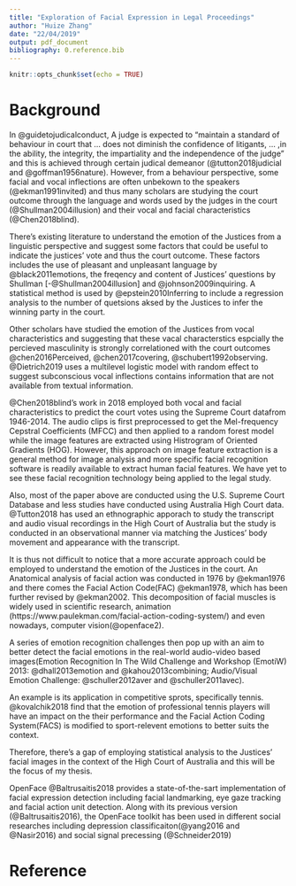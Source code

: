 ```yaml
---
title: "Exploration of Facial Expression in Legal Proceedings"
author: "Huize Zhang"
date: "22/04/2019"
output: pdf_document
bibliography: 0.reference.bib
---
```


```r
knitr::opts_chunk$set(echo = TRUE)
```



# Background

In @guidetojudicalconduct, A judge is expected to "maintain a standard of behaviour in court that ... does not diminish the confidence of
litigants, ... ,in the ability, the integrity, the impartiality and the independence of the judge" and this is achieved through certain judical demeanor (@tutton2018judicial and @goffman1956nature). However, from a behaviour perspective, some facial and vocal inflections are often unbekown to the speakers (@ekman1991invited) and thus many scholars are studying the court outcome through the language and words used by the judges in the court (@Shullman2004illusion) and their vocal and facial characteristics (@Chen2018blind). 

There's existing literature to understand the emotion of the Justices from a linguistic perspective and suggest some factors that could be useful to indicate the justices' vote and thus the court outcome. These factors includes the use of pleasant and unpleasant language by @black2011emotions, the freqency and content of Justices' questions by Shullman [-@Shullman2004illusion] and @johnson2009inquiring. A statistical method is used by @epstein2010Inferring to include a regression analysis to the number of quetsions aksed by the Justices to infer the winning party in the court. 

Other scholars have studied the emotion of the Justices from vocal characteristics and suggesting that these vacal characterstics espcially the percieved masculinity is strongly correlationed with the court outcomes @chen2016Perceived, @chen2017covering, @schubert1992observing. @Dietrich2019 uses a multilevel logistic model with random effect to suggest subconscious vocal inflections contains information that are not available from textual information. 

@Chen2018blind's work in 2018 employed both vocal and facial characteristics to predict the court votes using the Supreme Court datafrom 1946-2014. The audio clips is first preprocessed to get the Mel-frequency  Cepstral  Coefficients (MFCC) and then applied to a random forest model while the image features are extracted using Histrogram of Oriented Gradients (HOG). However, this approach on image feature extraction is a general method for image analysis and more specific facial recognition software is readily available to  extract human facial features. We have yet to see these facial recognition technology being applied to the legal study. 

Also, most of the paper above are conducted using the U.S. Supreme Court Database and less studies have conducted using Australia High Court data. @Tutton2018 has used an ethnographic apporach to study the transcript and audio visual recordings in the High Court of Australia but the study is conducted in an observational manner via matching the Justices' body movement and appearance with the transcript.





It is thus not difficult to notice that a more accurate approach could be employed to understand the emotion of the Justices in the court. An Anatomical analysis of facial action was conducted in 1976 by @ekman1976 and there comes the Facial Action Code(FAC) @ekman1978, which has been further revised by @ekman2002. This decomposition of facial muscles is widely used in scientific research, animation (https://www.paulekman.com/facial-action-coding-system/) and even nowadays, computer vision(@openface2). 


A series of emotion recognition challenges then pop up with an aim to better detect the facial emotions in the real-world audio-video based images(Emotion Recognition In The Wild Challenge and Workshop (EmotiW) 2013: @dhall2013emotion and @kahou2013combining; Audio/Visual Emotion Challenge: @schuller2012aver and @schuller2011avec). 


An example is its application in competitive sprots, specifically tennis. @kovalchik2018 find that the emotion of professional tennis players will have an impact on the their performance and the Facial Action Coding System(FACS) is modified to sport-relevent emotions to better suits the context. 





Therefore, there's a gap of employing statistical analysis to the Justices' facial images in the context of the High Court of Australia and this will be the focus of my thesis.




OpenFace @Baltrusaitis2018 provides a state-of-the-sart implementation of facial expression detection including facial landmarking, eye gaze tracking and facial action unit detection. Along with its previous version (@Baltrusaitis2016), the OpenFace toolkit has been used in different social researches including depression classificaiton(@yang2016 and @Nasir2016) and social signal precessing (@Schneider2019)




# Reference
